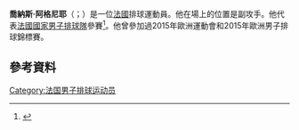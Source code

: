 '''喬納斯·阿格尼耶'''（{{lang-fr|Jonas Aguenier}}；{{bd|1992年|4月28日}}）是一位[[法國|法國]]排球運動員。他在場上的位置是副攻手。他代表[[法國國家男子排球隊|法國國家男子排球隊]]參賽<ref>{{en}} {{Cite web|url=http://www.ffvb.org/data/Files/2015%20-%20LIGUE%20MONDIALE/LISTE_25_WL2015%20par%20nom.pdf|title=Ligue Mondiale : la liste des 25|work=ffvb.org|accessdate=5 April 2015|archive-date=2015-09-24|archive-url=https://web.archive.org/web/20150924012118/http://www.ffvb.org/data/Files/2015%20-%20LIGUE%20MONDIALE/LISTE_25_WL2015%20par%20nom.pdf|dead-url=no}}</ref>。他曾參加過2015年歐洲運動會和2015年歐洲男子排球錦標賽。

==參考資料== 
<references />
{{DEFAULTSORT:Aguenier, Jonas}}
[[Category:法国男子排球运动员|Category:法国男子排球运动员]]